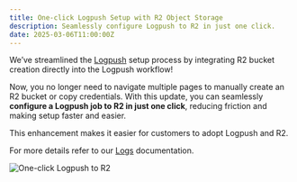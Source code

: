 ```yaml
---
title: One-click Logpush Setup with R2 Object Storage
description: Seamlessly configure Logpush to R2 in just one click.
date: 2025-03-06T11:00:00Z
---
```


We’ve streamlined the [Logpush](/logs/get-started/) setup process by integrating R2 bucket creation directly into the Logpush workflow! 

Now, you no longer need to navigate multiple pages to manually create an R2 bucket or copy credentials. With this update, you can seamlessly **configure a Logpush job to R2 in just one click**, reducing friction and making setup faster and easier.

This enhancement makes it easier for customers to adopt Logpush and R2. 

For more details refer to our [Logs](/logs/get-started/enable-destinations/r2/) documentation.

![One-click Logpush to R2](src/assets/images/changelog/logs/Oneclick.gif)
